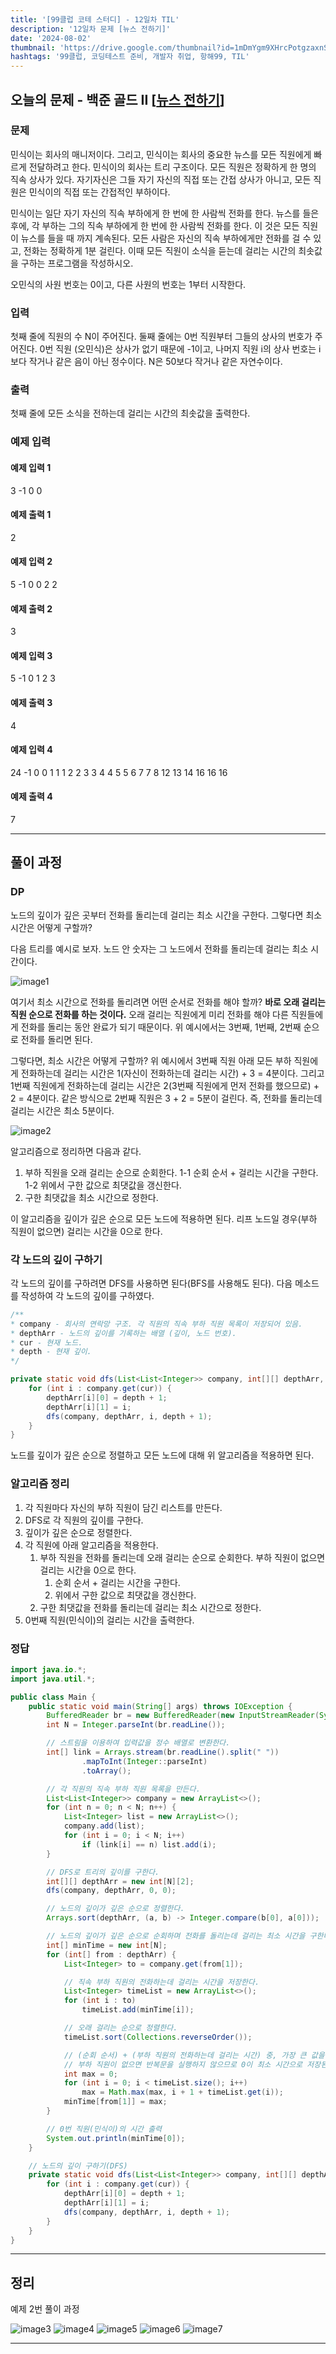 ```yaml
---
title: '[99클럽 코테 스터디] - 12일차 TIL'
description: '12일차 문제 [뉴스 전하기]'
date: '2024-08-02'
thumbnail: 'https://drive.google.com/thumbnail?id=1mDmYgm9XHrcPotgzaxnSPRSrteq3nNHv&sz=w1000'
hashtags: '99클럽, 코딩테스트 준비, 개발자 취업, 항해99, TIL'
---
```


## 오늘의 문제 - 백준 골드 II [<a href="https://www.acmicpc.net/problem/1135" target="_blank" className="a-mdx">뉴스 전하기</a>]

### 문제

민식이는 회사의 매니저이다. 그리고, 민식이는 회사의 중요한 뉴스를 모든 직원에게 빠르게 전달하려고 한다. 민식이의 회사는 트리 구조이다. 모든 직원은 정확하게 한 명의 직속 상사가 있다. 자기자신은 그들 자기 자신의 직접 또는 간접 상사가 아니고, 모든 직원은 민식이의 직접 또는 간접적인 부하이다.

민식이는 일단 자기 자신의 직속 부하에게 한 번에 한 사람씩 전화를 한다. 뉴스를 들은 후에, 각 부하는 그의 직속 부하에게 한 번에 한 사람씩 전화를 한다. 이 것은 모든 직원이 뉴스를 들을 때 까지 계속된다. 모든 사람은 자신의 직속 부하에게만 전화를 걸 수 있고, 전화는 정확하게 1분 걸린다. 이때 모든 직원이 소식을 듣는데 걸리는 시간의 최솟값을 구하는 프로그램을 작성하시오.

오민식의 사원 번호는 0이고, 다른 사원의 번호는 1부터 시작한다.

### 입력

첫째 줄에 직원의 수 N이 주어진다. 둘째 줄에는 0번 직원부터 그들의 상사의 번호가 주어진다. 0번 직원 (오민식)은 상사가 없기 때문에 -1이고, 나머지 직원 i의 상사 번호는 i보다 작거나 같은 음이 아닌 정수이다. N은 50보다 작거나 같은 자연수이다.

### 출력

첫째 줄에 모든 소식을 전하는데 걸리는 시간의 최솟값을 출력한다.

### 예제 입력

#### 예제 입력 1

3
-1 0 0

#### 예제 출력 1

2

#### 예제 입력 2

5
-1 0 0 2 2

#### 예제 출력 2

3

#### 예제 입력 3

5
-1 0 1 2 3

#### 예제 출력 3

4

#### 예제 입력 4

24
-1 0 0 1 1 1 2 2 3 3 4 4 5 5 6 7 7 8 12 13 14 16 16 16

#### 예제 출력 4

7

---

## 풀이 과정

### DP

노드의 깊이가 깊은 곳부터 전화를 돌리는데 걸리는 최소 시간을 구한다. 그렇다면 최소 시간은 어떻게 구할까?

다음 트리를 예시로 보자. 노드 안 숫자는 그 노드에서 전화를 돌리는데 걸리는 최소 시간이다.

![image1](https://drive.google.com/thumbnail?id=15nUp8Is-qpHHg8keR9GBI6vTw-MBzdpV&sz=w1000)

여기서 최소 시간으로 전화를 돌리려면 어떤 순서로 전화를 해야 할까? **바로 오래 걸리는 직원 순으로 전화를 하는 것이다.** 오래 걸리는 직원에게 미리 전화를 해야 다른 직원들에게 전화를 돌리는 동안 완료가 되기 때문이다. 위 예시에서는 3번째, 1번째, 2번째 순으로 전화를 돌리면 된다.

그렇다면, 최소 시간은 어떻게 구할까? 위 예시에서 3번째 직원 아래 모든 부하 직원에게 전화하는데 걸리는 시간은 1(자신이 전화하는데 걸리는 시간) + 3 = 4분이다. 그리고 1번째 직원에게 전화하는데 걸리는 시간은 2(3번째 직원에게 먼저 전화를 했으므로) + 2 = 4분이다. 같은 방식으로 2번째 직원은 3 + 2 = 5분이 걸린다. 즉, 전화를 돌리는데 걸리는 시간은 최소 5분이다.

![image2](https://drive.google.com/thumbnail?id=1cSeQ8WEVBjXWRQ8Y9V9ALiCgno507GVF&sz=w1000)

알고리즘으로 정리하면 다음과 같다.

1. 부하 직원을 오래 걸리는 순으로 순회한다.
    1-1 순회 순서 + 걸리는 시간을 구한다.
    1-2 위에서 구한 값으로 최댓값을 갱신한다.
2. 구한 최댓값을 최소 시간으로 정한다.

이 알고리즘을 깊이가 깊은 순으로 모든 노드에 적용하면 된다. 리프 노드일 경우(부하 직원이 없으면) 걸리는 시간을 0으로 한다.

### 각 노드의 깊이 구하기

각 노드의 깊이를 구하려면 DFS를 사용하면 된다(BFS를 사용해도 된다). 다음 메소드를 작성하여 각 노드의 깊이를 구하였다.

```java
/**
* company - 회사의 연락망 구조. 각 직원의 직속 부하 직원 목록이 저장되어 있음.
* depthArr - 노드의 깊이를 기록하는 배열 (깊이, 노드 번호).
* cur - 현재 노드.
* depth - 현재 깊이.
*/

private static void dfs(List<List<Integer>> company, int[][] depthArr, int cur, int depth) {
    for (int i : company.get(cur)) {
        depthArr[i][0] = depth + 1;
        depthArr[i][1] = i;
        dfs(company, depthArr, i, depth + 1);
    }
}
```

노드를 깊이가 깊은 순으로 정렬하고 모든 노드에 대해 위 알고리즘을 적용하면 된다.

### 알고리즘 정리

1. 각 직원마다 자신의 부하 직원이 담긴 리스트를 만든다.
2. DFS로 각 직원의 깊이를 구한다.
3. 깊이가 깊은 순으로 정렬한다.
4. 각 직원에 아래 알고리즘을 적용한다.
    1. 부하 직원을 전화를 돌리는데 오래 걸리는 순으로 순회한다. 부하 직원이 없으면 걸리는 시간을 0으로 한다.
        1. 순회 순서 + 걸리는 시간을 구한다.
        2. 위에서 구한 값으로 최댓값을 갱신한다.
    2. 구한 최댓값을 전화를 돌리는데 걸리는 최소 시간으로 정한다.
5. 0번째 직원(민식이)의 걸리는 시간을 출력한다.

### 정답

```java
import java.io.*;
import java.util.*;

public class Main {
    public static void main(String[] args) throws IOException {
        BufferedReader br = new BufferedReader(new InputStreamReader(System.in));
        int N = Integer.parseInt(br.readLine());

        // 스트림을 이용하여 입력값을 정수 배열로 변환한다.
        int[] link = Arrays.stream(br.readLine().split(" "))
                .mapToInt(Integer::parseInt)
                .toArray();

        // 각 직원의 직속 부하 직원 목록을 만든다.
        List<List<Integer>> company = new ArrayList<>();
        for (int n = 0; n < N; n++) {
            List<Integer> list = new ArrayList<>();
            company.add(list);
            for (int i = 0; i < N; i++)
                if (link[i] == n) list.add(i);
        }

        // DFS로 트리의 깊이를 구한다.
        int[][] depthArr = new int[N][2];
        dfs(company, depthArr, 0, 0);

        // 노드의 깊이가 깊은 순으로 정렬한다.
        Arrays.sort(depthArr, (a, b) -> Integer.compare(b[0], a[0]));

        // 노드의 깊이가 깊은 순으로 순회하며 전화를 돌리는데 걸리는 최소 시간을 구한다(DP).
        int[] minTime = new int[N];
        for (int[] from : depthArr) {
            List<Integer> to = company.get(from[1]);

            // 직속 부하 직원의 전화하는데 걸리는 시간을 저장한다.
            List<Integer> timeList = new ArrayList<>();
            for (int i : to)
                timeList.add(minTime[i]);

            // 오래 걸리는 순으로 정렬한다.
            timeList.sort(Collections.reverseOrder());

            // (순회 순서) + (부하 직원의 전화하는데 걸리는 시간) 중, 가장 큰 값을 구한다.
            // 부하 직원이 없으면 반복문을 실행하지 않으므로 0이 최소 시간으로 저장된다.
            int max = 0;
            for (int i = 0; i < timeList.size(); i++)
                max = Math.max(max, i + 1 + timeList.get(i));
            minTime[from[1]] = max;
        }

        // 0번 직원(민식이)의 시간 출력
        System.out.println(minTime[0]);
    }

    // 노드의 깊이 구하기(DFS)
    private static void dfs(List<List<Integer>> company, int[][] depthArr, int cur, int depth) {
        for (int i : company.get(cur)) {
            depthArr[i][0] = depth + 1;
            depthArr[i][1] = i;
            dfs(company, depthArr, i, depth + 1);
        }
    }
}

```

---

## 정리

예제 2번 풀이 과정

![image3](https://drive.google.com/thumbnail?id=18Nxu4FM7AVOwEx-g2dfhG2MarcsnLGT6&sz=w1000)
![image4](https://drive.google.com/thumbnail?id=1xoCHnvX4GhZmFSMI31t0BCA0uJWBndmQ&sz=w1000)
![image5](https://drive.google.com/thumbnail?id=1QKHFgFizY1nCaksWukBPHNqxAB6YCNEU&sz=w1000)
![image6](https://drive.google.com/thumbnail?id=1VtxyJfmOHjfvronhLGqdQ1nBvDf15pLN&sz=w1000)
![image7](https://drive.google.com/thumbnail?id=1C9WQJDJN-z5U9sCy17HZdHWDB673Gm9G&sz=w1000)

---